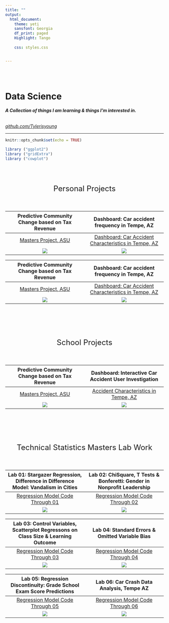 ```yaml
---
title: ""
output:
  html_document:
    theme: yeti
    sansfont: Georgia
    df_print: paged
    Highlight: Tango
    
    css: styles.css


---
```



<br>
<br>

<h1>**Data Science**</h1>
<h6>***A Collection of things I am learning & things I'm interested in.***</h6>
*[github.com/Tylerisyoung](https://www.github.com/tylerisyoung)
*

____________________________



```r
knitr::opts_chunk$set(echo = TRUE)

library ("ggplot2")
library ("gridExtra")
library ("cowplot")
```

<br>
<br>


<font size="5">
<p style="text-align: center;">Personal Projects</p>
</font>
<br>

Predictive Community Change based on Tax Revenue                                                              |  Dashboard: Car accident frequency in Tempe, AZ
:------------------------------------------------------------------------------------------------------------:|:------------------------------------------------------------------------------------------------------------:
[Masters Project, ASU](https://r-class.github.io/cpp-528-spr-2021-group-04/)                             |  [Dashboard: Car Accident Characteristics in Tempe, AZ](./tempedashboard.html)
![](./images/neighborhoodchange.png)                                                                          |  ![](./images/tempedashboard.png)

Predictive Community Change based on Tax Revenue                                                              |  Dashboard: Car accident frequency in Tempe, AZ
:------------------------------------------------------------------------------------------------------------:|:------------------------------------------------------------------------------------------------------------:
[Masters Project, ASU](https://r-class.github.io/cpp-528-spr-2021-group-04/)                             |  [Dashboard: Car Accident Characteristics in Tempe, AZ](./tempedashboard.html)
![](./images/neighborhoodchange.png)                                                                          |  ![](./images/tempedashboard.png)

<br>
<br>
<br>
<br>

<font size="5">
<p style="text-align: center;">School Projects</p>
</font>
<br>

Predictive Community Change based on Tax Revenue                                                              |  Dashboard: Interactive Car Accident User Investigation 
:------------------------------------------------------------------------------------------------------------:|:------------------------------------------------------------------------------------------------------------:
[Masters Project, ASU](https://r-class.github.io/cpp-528-spr-2021-group-04/)                             |  [Accident Characteristics in Tempe, AZ](./tempedashboard.html)
![](./images/Schoolproject01.jpg)                                                                             |  ![](./images/Schoolproject02.jpg)
                                                                                                              

<br>
<br>
<br>
<br>

<font size="5">
<p style="text-align: center;">Technical Statistics Masters Lab Work</p>
</font>
<br>

Lab 01: Stargazer Regression, Difference in Difference Model: Vandalism in Cities                             |  Lab 02:  ChiSquare, T Tests & Bonferetti: Gender in Nonprofit Leadership 
:------------------------------------------------------------------------------------------------------------:|:------------------------------------------------------------------------------------------------------------:
[Regression Model Code Through 01](./lab-001-Young.html)                                                      |  [Regression Model Code Through 02](./lab-02-Young.html)
![](./images/Lab01.jpg)                                                                                       |  ![](./images/Lab02.jpg)
                                                                                                              
Lab 03: Control Variables, Scatterplot Regressons on Class Size & Learning Outcome                            |  Lab 04: Standard Errors & Omitted Variable Bias
:------------------------------------------------------------------------------------------------------------:|:------------------------------------------------------------------------------------------------------------:
[Regression Model Code Through 03](./lab-03-Young.html)                                                       |  [Regression Model Code Through 04](./lab-04-young_v2.html)
![](./images/Lab03.jpg)                                                                                       |  ![](./images/Lab04.jpg)

Lab 05: Regression Discontinuity: Grade School Exam Score Predictions                                         |  Lab 06: Car Crash Data Analysis, Tempe AZ
:------------------------------------------------------------------------------------------------------------:|:------------------------------------------------------------------------------------------------------------:
[Regression Model Code Through 05](./lab-05-Young.html)                                                       |  [Regression Model Code Through 06](./lab-06-Young.html)   
![](./images/Lab05.jpg)                                                                                       |  ![](./images/Lab06.jpg)
<br>  
<br>
<br>  
<br><br>  
<br>
<br>  
<br>